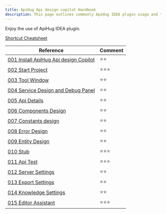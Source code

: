 ```yaml
---
title: ApiHug Api design copilot Handbook
description: This page outlines commonly ApiHug IDEA plugin usage and tips.
---
```


Enjoy the use of ApiHug IDEA plugin.

[Shortcut Cheatsheet](/docs/idea/000-shortcut)

| Reference                                                                   | Comment |
|-----------------------------------------------------------------------------|---------|
| [001 Install ApiHug Api design Copilot](/docs/idea/001-install-plugin)      | ⭐⭐      |
| [002 Start Project](/docs/idea/002-start-project)                           | ⭐⭐⭐     |
| [003 Tool Window](/docs/idea/003-tool-window)                               | ⭐⭐      |
| [004 Service Design and Debug Panel](/docs/idea/004-service-api-collection) | ⭐⭐      |
| [005 Api Details](/docs/idea/005-api-detail)                                | ⭐⭐      |
| [006 Components Design](/docs/idea/006-components)                          | ⭐⭐      |
| [007 Constants design](/docs/idea/007-constants)                            | ⭐⭐      |
| [008 Error Design](/docs/idea/008-errors)                                   | ⭐⭐      |
| [009 Entity Design](/docs/idea/009-entity)                                  | ⭐⭐      |
| [010 Stub](/docs/idea/010-stub)                                             | ⭐⭐⭐     |
| [011 Api Test](/docs/idea/011-test)                                         | ⭐⭐⭐     |
| [012 Server Settings](/docs/idea/012-settings-server)                       | ⭐⭐      |
| [013 Export Settings](/docs/idea/013-settings-export)                       | ⭐⭐      |
| [014 Knowledge Settings](/docs/idea/014-settings-knowledge)                 | ⭐⭐      |     
| [015 Editor Assistant](/docs/idea/015-editor)                               | ⭐⭐⭐     |
